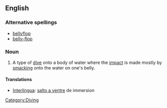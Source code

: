 ==English==

===Alternative spellings===
* [[bellyflop]]
* [[belly-flop]]

===Noun===
{{wikipedia|bellyflop}}
{{en-noun|sg=[[belly]] [[flop]]}}

# A type of [[dive]] onto a body of water where the [[impact]] is made mostly by [[smacking]] onto the water on one's belly.

====Translations====
* [[Interlingua]]: [[salto a ventre]] de immersion

[[Category:Diving]]